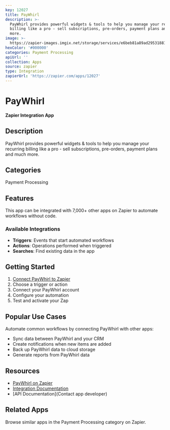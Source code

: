 ```yaml
---
key: 12027
title: PayWhirl
description: >-
  PayWhirl provides powerful widgets & tools to help you manage your recurring
  billing like a pro - sell subscriptions, pre-orders, payment plans and much
  more.
image: >-
  https://zapier-images.imgix.net/storage/services/e6beb81a89ad29531881dfdab5623512.png?auto=format%2Ccompress&ixlib=python-3.0.0&q=50
hexColor: '#000000'
categories: Payment Processing
apiUrl: ''
collection: Apps
source: zapier
type: Integration
zapierUrl: 'https://zapier.com/apps/12027'
---
```

# PayWhirl

**Zapier Integration App**

## Description

PayWhirl provides powerful widgets & tools to help you manage your recurring billing like a pro - sell subscriptions, pre-orders, payment plans and much more.

## Categories

Payment Processing

## Features

This app can be integrated with 7,000+ other apps on Zapier to automate workflows without code.

### Available Integrations

- **Triggers**: Events that start automated workflows
- **Actions**: Operations performed when triggered
- **Searches**: Find existing data in the app

## Getting Started

1. [Connect PayWhirl to Zapier](https://zapier.com/apps/12027)
2. Choose a trigger or action
3. Connect your PayWhirl account
4. Configure your automation
5. Test and activate your Zap

## Popular Use Cases

Automate common workflows by connecting PayWhirl with other apps:

- Sync data between PayWhirl and your CRM
- Create notifications when new items are added
- Back up PayWhirl data to cloud storage
- Generate reports from PayWhirl data

## Resources

- [PayWhirl on Zapier](https://zapier.com/apps/12027)
- [Integration Documentation](https://zapier.com/apps/12027/integrations)
- [API Documentation](Contact app developer)

## Related Apps

Browse similar apps in the Payment Processing category on Zapier.
